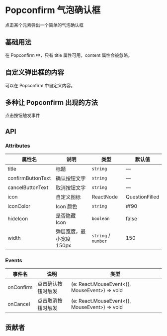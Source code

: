 # Popconfirm 气泡确认框


点击某个元素弹出一个简单的气泡确认框

## 基础用法

在 Popconfirm 中，只有 title 属性可用，content 属性会被忽略。

<CodeBlock name="PopconfirmBasic">
  <PopconfirmBasic />
</CodeBlock>

## 自定义弹出框的内容

可以在 Popconfirm 中自定义内容。

<CodeBlock name="PopconfirmIcon">
  <PopconfirmIcon />
</CodeBlock>

## 多种让 Popconfirm 出现的方法

点击按钮触发事件

<CodeBlock name="PopconfirmEvent">
  <PopconfirmEvent />
</CodeBlock>

## API

### Attributes

| 属性名            | 说明                     | 类型                | 默认值         |
| ----------------- | ------------------------ | ------------------- | -------------- |
| title             | 标题                     | `string`            | —              |
| confirmButtonText | 确认按钮文字             | `string`            | —              |
| cancelButtonText  | 取消按钮文字             | `string`            | —              |
| icon              | 自定义图标               | ReactNode           | QuestionFilled |
| iconColor         | Icon 颜色                | `string`            | #f90           |
| hideIcon          | 是否隐藏 Icon            | `boolean`           | false          |
| width             | 弹层宽度，最小宽度 150px | `string` / `number` | 150            |

### Events

| 事件名    | 说明               | 类型                                                |
| --------- | ------------------ | --------------------------------------------------- |
| onConfirm | 点击确认按钮时触发 | (e: React.MouseEvent&lt;{}, MouseEvent&gt;) => void |
| onCancel  | 点击取消按钮时触发 | (e: React.MouseEvent&lt;{}, MouseEvent&gt;) => void |

## 贡献者

<Contributor path="packages/Popconfirm/index.zh-CN.mdx" />